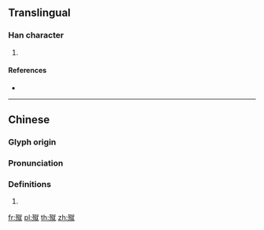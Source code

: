 {{character info/new}}
==Translingual==

===Han character===
{{Han char|rn=78|rad=歹|as=12|sn=16|four=13214|canj=MNYFU|ids=⿰歹就}}

# {{defn|Han|sort=歹12}}

====References====
* {{Han ref|kx=0583.150|dkj=16568|dj=0976.040|hdz=21394.170|uh=6BA7|ud=27559|bh=E9E1|bd=59873}}

----

==Chinese==
{{zh-forms}}

===Glyph origin===
{{Han etym}}

===Pronunciation===
{{zh-pron
|m=cù,jiù
|c=zuk1,zau6
|h=pfs=
|md=
|mn=
|w=
|mc=y
|oc=y
|cat=
}}

===Definitions===
{{zh-hanzi}}

# {{rfdef|lang=zh}}

[[fr:殧]]
[[pl:殧]]
[[th:殧]]
[[zh:殧]]